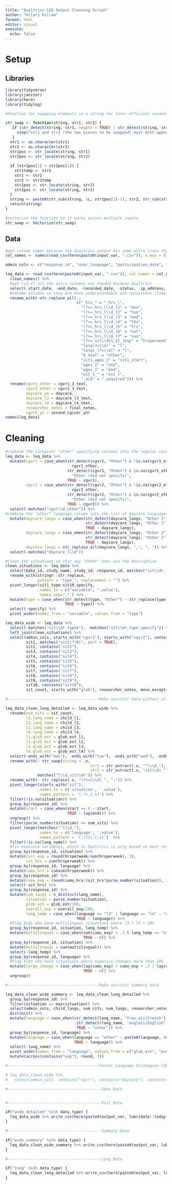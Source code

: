 ```yaml
---
title: "Qualtrics LEQ Output Cleaning Script"
author: "Hilary Killam"
format: html
editor: visual
execute:
  echo: false
---
```


# Setup

## Libraries

```r
library(tidyverse)
library(janitor)
library(here)
library(tidylog)

#function for swapping elements in a string for later efficient renaming

str_swap <- function(string, str1, str2) {
   if (str_detect(string, str1, negate = TRUE) | str_detect(string, str2, negate = TRUE)) {
     stop("str1 and str2 (the two pieces to be swapped) must both appear in the full string")
   }
  str1 <- as.character(str1)
  str2 <- as.character(str2)
  str1pos <- str_locate(string, str1)
  str2pos <- str_locate(string, str2)
  
  if (str1pos[1] > str2pos[1]) {
    str1temp <- str1
    str1 <- str2
    str2 <- str1temp
    str1pos <- str_locate(string, str1)
    str2pos <- str_locate(string, str2)
  }
  string <- paste0(str_sub(string, 1L, str1pos[1]-1), str2, str_sub(string, str1pos[2]+1, str2pos[1]-1), str1, str_sub(string, str2pos[2]+1, str_length(string)))
  return(string)
}

#vectorize the function so it works across multiple inputs
str_swap <- Vectorize(str_swap)

```

## Data

```r
#get column names because the Qualtrics output has some extra lines that interfere with reading in the data properly (first row is colnames, second is the question text from Qualtrics, third is some weird Qualtrics import metadata thing)
col_names <- names(read_csv(here(paste0(input_var, ".csv")), n_max = 0))

admin_cols <- c("response_id", "user_language", "participation_date", "researcher", "baby_id", "study_id", "study_name", "date_of_birth", "child_gender")

leq_data <- read_csv(here(paste0(input_var, ".csv")), col_names = col_names, skip = 3) %>%
  clean_names() %>%
  #get rid of all the extra columns not needed because Qualtrics
  select(-start_date, -end_date, -recorded_date, -status, -ip_address, -progress, -duration_in_seconds, -finished,-starts_with("recipient"), -external_reference, -location_latitude, -location_longitude, -distribution_channel, -baby_gender, -baby_gender2, -baby_gender3, -mono_exception_text, -today_date, -sleepwake_diff, -age_sit_start, -contains("default"), -cgvr1_lang3, -cgvr2_lang3, -cgvr1_lang4, -cgvr2_lang4, -highest_age, -confirm_age_4, -situation_count, -matches("sit\\d+_type.*_text"), -matches("l\\d_global_exp")) %>%
  #rename columns so they are more understandable and consistent (like using l1, l2 instead of sometimes lang1, lang2 and using weekday text instead of numbers):
  rename_with(~str_replace_all(., 
                               c("_hrs_" = "_hrs_l", 
                                 "(?<=_hrs_l\\d_)1" = "mon", 
                                 "(?<=_hrs_l\\d_)2" = "tue",
                                 "(?<=_hrs_l\\d_)3" = "wed",
                                 "(?<=_hrs_l\\d_)4" = "thu",
                                 "(?<=_hrs_l\\d_)5" = "fri",
                                 "(?<=_hrs_l\\d_)6" = "sat",
                                 "(?<=_hrs_l\\d_)7" = "sun",
                                 "(?<=_sit\\d{1,2}_)exp" = "hrsperweek",
                                 "lang(?=\\d)" = "l",
                                 "langs_(?=\\d)" = "l",
                                 "9_text" = "other",
                                 "sit1_ages_1" = "sit1_start",
                                 "ages_2" = "end",
                                 "ages_1" = "end",
                                 "est_1_" = "est_l",
                                 "_ac$" = "_acquired"))) %>%
  rename(cgvr1_other = cgvr1_3_text,
         cgvr2_other = cgvr2_3_text,
         daycare_yn = daycare,
         daycare_l3 = daycare_l3_text,
         daycare_l4 = daycare_l4_text,
         researcher_notes = final_notes,
         cgvr2_yn = second_cgiver_yn)
names(leq_data)

```

# Cleaning

```r

#combine the caregiver "other" specifying columns into the regular caregiver columns
leq_data <- leq_data %>%
  mutate(cgvr1 = case_when(str_detect(cgvr1, "Other") & !is.na(cgvr1_other) ~ 
                             cgvr1_other,
                           str_detect(cgvr1, "Other") & is.na(cgvr1_other) ~ 
                             "Other (did not specify)",
                           TRUE ~ cgvr1),
         cgvr2 = case_when(str_detect(cgvr2, "Other") & !is.na(cgvr2_other) ~ 
                             cgvr2_other,
                           str_detect(cgvr2, "Other") & is.na(cgvr2_other) ~ 
                             "Other (did not specify)",
                           TRUE ~ cgvr2)) %>%
  select(-matches("cgvr\\d_other")) %>%
#combine the "other" language column into the list of daycare languages
  mutate(daycare_langs = case_when(str_detect(daycare_langs, "Other 1") & !is.na(daycare_l3) ~ str_replace(daycare_langs, "Other 1 \\(please specify\\)", daycare_l3),
                                   str_detect(daycare_langs, "Other 1") & is.na(daycare_l3) ~ str_replace(daycare_langs, "Other 1 \\(please specify\\)", "Other 1 (did not specify)"),
                                   TRUE ~ daycare_langs),
         daycare_langs = case_when(str_detect(daycare_langs, "Other 2") & !is.na(daycare_l4) ~ str_replace(daycare_langs, "Other 2 \\(please specify\\)", daycare_l4),
                                   str_detect(daycare_langs, "Other 2") & is.na(daycare_l4) ~ str_replace(daycare_langs, "Other 2 \\(please specify\\)", "Other 2 (did not specify)"),
                                   TRUE ~ daycare_langs),
         daycare_langs = str_replace_all(daycare_langs, ",", ", ")) %>%
  select(-matches("daycare_l\\d"))

#clean the situations so that any "Other" ones use the description
clean_situations <- leq_data %>% 
  select(baby_id, study_name, study_id, response_id, matches("sit\\d+_type$"), matches("sit\\d+_type_specify")) %>%
  rename_with(stringr::str_replace, 
              pattern = "type_", replacement = "") %>%
  pivot_longer(sit1_type:sit10_specify, 
               names_to = c("variable", ".value"), 
               names_sep="_" ) %>%
  mutate(type = case_when(str_detect(type, "Other") ~ str_replace(type, "write explanation", specify),
                          TRUE ~ type)) %>%
  select(-specify) %>%
  pivot_wider(names_from = "variable", values_from = "type")

leq_data_wide <- leq_data %>%
  select(-matches("sit\\d+_type$"), -matches("sit\\d+_type_specify")) %>%
  left_join(clean_situations) %>%
  select(admin_cols, starts_with("cgvr1"), starts_with("cgvr2"), contains("cgvrs"), contains("daycare"), contains("trips"), starts_with("child_l"), wake_time, sleep_time, hours_nap, hrs_awake,
         sit1, matches("sit1(?!0)", perl = TRUE), 
         sit2, contains("sit2"), 
         sit3, contains("sit3"), 
         sit4, contains("sit4"),
         sit5, contains("sit5"),
         sit6, contains("sit6"),
         sit7, contains("sit7"),
         sit8, contains("sit8"),
         sit9, contains("sit9"),
         sit10, contains("sit10"),
         sit_count, starts_with("glob"), researcher_notes, mono_exception, contains("acquired"), baby_age, baby_fullage, child_langs, num_langs, contains("global"), contains("total"), contains("cumu"), contains("curr"), contains("overall"))

#----------------------------------------Make succinct data without all the daily hours but totals only

leq_data_clean_long_detailed <- leq_data_wide %>%
  rename(num_sits = sit_count,
         l1.lang_name = child_l1,
         l2.lang_name = child_l2,
         l3.lang_name = child_l3,
         l4.lang_name = child_l4,
         l1.glob_est = glob_est_l1,
         l2.glob_est = glob_est_l2,
         l3.glob_est = glob_est_l3,
         l4.glob_est = glob_est_l4) %>%
  select(-ends_with("mon"), -ends_with("tue"), -ends_with("wed"), -ends_with("thu"), -ends_with("fri"), -ends_with("sat"), -ends_with("sun"), -contains("cgvr"), -contains("daycare"), -contains("trips")) %>%
  rename_with(~ str_swap(string = .x, 
                                     str1 = str_extract(.x, "^l\\d_"), 
                                     str2 = str_extract(.x, "sit\\d+_")), 
              matches("l\\d_sit\\d+")) %>%
  rename_with(~ str_replace(.x, "(?<=l\\d)_", ".")) %>% 
  pivot_longer(starts_with("sit"), 
               names_to = c('situation', '.value'),
               names_pattern = '(.*)_(.+)') %>% 
  filter(!is.na(situation)) %>% 
  group_by(response_id) %>%
  mutate(start = case_when(start == 0 ~ start,
                           TRUE ~ lag(end))) %>%
  ungroup() %>%
  filter(parse_number(situation) <= num_sits) %>% 
  pivot_longer(matches("^l\\d."),
               names_to = c('language', '.value'),
               names_pattern = '(.*)\\.(.+)')  %>% 
  filter(!is.na(lang_name)) %>% 
  #fix exposure variables, which in Qualtrics is only based on most recent situation (not all of them, but when data is long, this makes no sense)
  group_by(response_id, situation) %>%
  mutate(curr_exp = round(hrsperweek/sum(hrsperweek), 3),
         sit_hrs = sum(hrsperweek)) %>%
  group_by(response_id, language) %>%
  mutate(cumu_hrs = cumsum(hrsperweek)) %>% 
  group_by(response_id) %>%
  mutate(cumu_exp = round(cumu_hrs/(sit_hrs*parse_number(situation)), 3)) %>% 
  select(-sit_hrs) %>%
  group_by(response_id) %>%
  mutate(num_langs = n_distinct(lang_name),
         situation = parse_number(situation),
         glob_est = glob_est/100,
         overall_exp = overall_exp/100,
         lang_temp = case_when(language == "l3" | language == "l4" ~ "other",
                               TRUE ~ language)) %>%
  #flag kids who have multilingual situations where l3 + l4 > 10%
  group_by(response_id, situation, lang_temp) %>%
  mutate(multilingual = case_when(sum(cumu_exp) > .1 & lang_temp == "other" ~ 1,
                                  TRUE ~ 0)) %>%
  group_by(response_id, situation) %>%
  mutate(multilingual = sum(multilingual)) %>%
  select(-lang_temp) %>%
  group_by(response_id, language) %>%
  #flag kids who have situations where exposure changes more than 20% from previous
  mutate(large_change = case_when(lag(cumu_exp) > cumu_exp + .2 | lag(cumu_exp) < cumu_exp - .2 ~ 1,
                                  TRUE ~ 0)) %>%
  ungroup()

#----------------------------------------Make succinct summary data

leq_data_clean_wide_summary <- leq_data_clean_long_detailed %>%
  group_by(response_id) %>%
  filter(situation == max(situation)) %>%
  select(admin_cols, child_langs, num_sits, num_langs, researcher_notes, mono_exception, baby_age, baby_fullage, glob_est, overall_exp, curr_exp, cumu_exp, total_hrs, language, lang_name) %>%
  distinct() %>%
  mutate(language = case_when(str_detect(lang_name, "fran.ais|French") ~ "fre",
                               str_detect(lang_name, "anglais|English") ~ "eng",
                               TRUE ~ "other")) %>%
  group_by(response_id, language) %>%
  mutate(language = case_when(language == "other" ~ paste0(language, row_number()),
                              TRUE ~ language)) %>%
  select(-lang_name) %>%
  pivot_wider(names_from = "language", values_from = c("glob_est", "overall_exp", "curr_exp", "cumu_exp", "total_hrs")) %>%
  mutate(across(contains("exp"), round, 3))


```

```r

#----------------------------------------Parent Language Strategies (OPOL, etc.)

# leq_data_clean_wide %>%
#   select(admin_cols, contains("cgvr"), contains("daycare"), contains("trips")) 


```

```r
#-----------------------------------------Save Data


#-----------------------------------------Full Data

if("wide_detailed" %in% data_type) {
  leq_data_wide %>% write_csv(here(paste0(output_var, lubridate::today(), "_wide_detailed_leq.csv")))
}

#-----------------------------------------Summary Data

if("wide_summary" %in% data_type) {
  leq_data_clean_wide_summary %>% write_csv(here(paste0(output_var, lubridate::today(), "_wide_summary_leq.csv")))
}

#-----------------------------------------Long Data

if("long" %in% data_type) {
  leq_data_clean_long_detailed %>% write_csv(here(paste0(output_var, lubridate::today(), "_long_leq.csv")))
}




```
